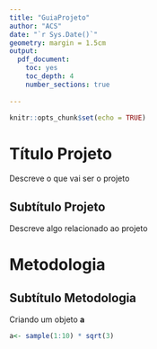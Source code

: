```yaml
---
title: "GuiaProjeto"
author: "ACS"
date: "`r Sys.Date()`"
geometry: margin = 1.5cm
output: 
  pdf_document:
    toc: yes
    toc_depth: 4
    number_sections: true
 
---
```


```r
knitr::opts_chunk$set(echo = TRUE)
```

# \large Título Projeto  

Descreve o que vai ser o projeto  



## \normalsize Subtítulo Projeto  

Descreve algo relacionado ao projeto  



# \large Metodologia 

## \normalsize Subtítulo Metodologia 

Criando um objeto **a** 
```r
a<- sample(1:10) * sqrt(3)
```

